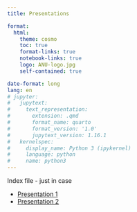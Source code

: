 ```yaml
---
title: Presentations

format:
  html:
    theme: cosmo
    toc: true
    format-links: true
    notebook-links: true
    logo: ANU-logo.jpg
    self-contained: true

date-format: long
lang: en
# jupyter:
#   jupytext:
#     text_representation:
#       extension: .qmd
#       format_name: quarto
#       format_version: '1.0'
#       jupytext_version: 1.16.1
#   kernelspec:
#     display_name: Python 3 (ipykernel)
#     language: python
#     name: python3
---
```


Index file - just in case

 - [Presentation 1](PG1.html)
 - [Presentation 2](PG2.html)
